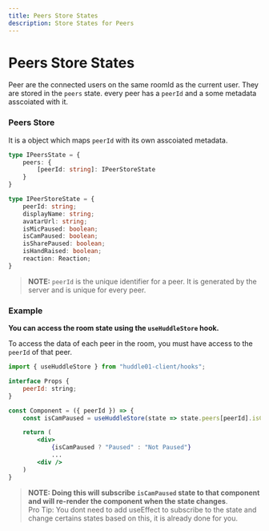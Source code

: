 ```yaml
---
title: Peers Store States
description: Store States for Peers
---
```


# Peers Store States

Peer are the connected users on the same roomId as the current user. They are stored in the `peers` state.
every peer has a `peerId` and a some metadata asscoiated with it.

### Peers Store

It is a object which maps `peerId` with its own asscoiated metadata.

```typescript
type IPeersState = {
    peers: {
        [peerId: string]: IPeerStoreState
    }
}

type IPeerStoreState = {
    peerId: string;
    displayName: string;
    avatarUrl: string;
    isMicPaused: boolean;
    isCamPaused: boolean;
    isSharePaused: boolean;
    isHandRaised: boolean;
    reaction: Reaction;
}
```

> **NOTE:** `peerId` is the unique identifier for a peer. It is generated by the server and is unique for every peer.

### Example

**You can access the room state using the `useHuddleStore` hook.**

To access the data of each peer in the room, you must have access to the `peerId` of that peer.

```jsx
import { useHuddleStore } from "huddle01-client/hooks";

interface Props {
    peerId: string;
}

const Component = ({ peerId }) => {
    const isCamPaused = useHuddleStore(state => state.peers[peerId].isCamPaused);

    return (
        <div>
            {isCamPaused ? "Paused" : "Not Paused"}
            ...
        <div />
    )
}

```

> **NOTE: Doing this will subscribe `isCamPaused` state to that component and will re-render the component when the state changes**. <br />
> Pro Tip: You dont need to add useEffect to subscribe to the state and change certains states based on this, it is already done for you.

